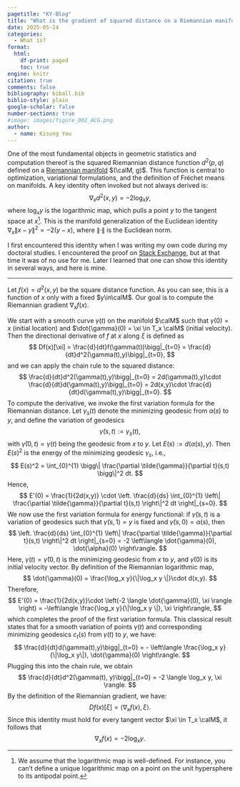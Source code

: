 ```yaml
---
pagetitle: "KY-Blog"
title: "What is the gradient of squared distance on a Riemannian manifold?"
date: 2025-05-24
categories:
  - What is?
format: 
  html:
    df-print: paged
    toc: true
engine: knitr
citation: true
comments: false
bibliography: biball.bib
biblio-style: plain
google-scholar: false
number-sections: true
#image: images/figure_002_ACG.png
author:
  - name: Kisung You
---
```


::: {.hidden}
$$
\newcommand{\bbR}{\mathbb{R}}
\newcommand{\calD}{\mathcal{D}}
\newcommand{\calM}{\mathcal{M}}
\newcommand{\calP}{\mathcal{P}}
\DeclareMathOperator{\argmin}{argmin}
$$
:::

One of the most fundamental objects in geometric statistics and computation thereof is 
the squared Riemannian distance function $d^2(p,q)$ defined on a [Riemannian manifold](https://en.wikipedia.org/wiki/Riemannian_manifold) $(\calM, g)$. This function is central to optimization, variational formulations, and the definition of Fréchet means on manifolds. A key identity often invoked but not always derived is:
$$
\nabla_x d^2(x,y) = -2\log_x y,
$$
where $\log_x y$ is the logarithmic map, which pulls a point $y$ to the tangent space at $x$[^1]. This is the manifold generalization of the Euclidean identity $\nabla_x \|x-y\|^2 = -2(y-x)$, where $\|\cdot\|$ is the Euclidean norm.


I first encountered this identity when I was writing my own code during my doctoral studies. I encountered the proof on [Stack Exchange](https://math.stackexchange.com/questions/2977849/gradient-of-distance-squared-on-riemannian-manifold), but at that time it was of no use for me. Later I learned that one can show this identity in several ways, and here is mine.

---

Let $f(x) = d^2(x,y)$ be the square distance function. As you can see, this is 
a function of $x$ only with a fixed $y\in\calM$. Our goal is to compute the Riemannian 
gradient $\nabla_x f(x)$. 

We start with a smooth curve $\gamma(t)$ on the manifold $\calM$ such that $\gamma(0) = x$ (initial location) and $\dot{\gamma}(0) = \xi \in T_x \calM$ (initial velocity). Then the directional derivative of $f$ at $x$ along $\xi$ is defined as 
$$
Df(x)[\xi] = \frac{d}{dt}f(\gamma(t))\bigg|_{t=0} = \frac{d}{dt}d^2(\gamma(t),y)\bigg|_{t=0},
$$
and we can apply the chain rule to the squared distance:
$$
\frac{d}{dt}d^2(\gamma(t),y)\bigg|_{t=0} = 2d(\gamma(t),y)\cdot  \frac{d}{dt}d(\gamma(t),y)\bigg|_{t=0} = 2d(x,y)\cdot \frac{d}{dt}d(\gamma(t),y)\bigg|_{t=0}.
$$
To compute the derivative, we invoke the first variation formula for the Riemannian distance. Let $\gamma_s (t)$ denote the minimizing geodesic from $\alpha(s)$ to $y$, and define the variation of geodesics 
$$
\tilde{\gamma}(s,t):= \gamma_s (t),
$$
with $\tilde{\gamma}(0,t) = \gamma(t)$ being the geodesic from $x$ to $y$. Let $E(s) := d(\alpha(s), y)$. Then $E(s)^2$ is the energy of the minimizing geodesic $\gamma_s$, i.e., 
$$
E(s)^2 = \int_{0}^{1} \bigg\| \frac{\partial \tilde{\gamma}}{\partial t}(s,t) \bigg\|^2 dt.
$$
Hence, 
$$
E'(0) = \frac{1}{2d(x,y)} \cdot \left. \frac{d}{ds} \int_{0}^{1} \left\| \frac{\partial \tilde{\gamma}}{\partial t}(s,t) \right\|^2 dt \right|_{s=0}.
$$
We now use the first variation formula for energy functional: if $\tilde{\gamma}(s,t)$ is a variation of geodesics such that $\tilde{\gamma}(s,1) = y$ is fixed and $\tilde{\gamma}(s,0) = \alpha(s)$, then 
$$
\left. \frac{d}{ds} \int_{0}^{1} \left\| \frac{\partial \tilde{\gamma}}{\partial t}(s,t) \right\|^2 dt \right|_{s=0} = -2 \left\langle \dot{\gamma}(0), \dot{\alpha}(0) \right\rangle.
$$
Here, $\gamma(t) = \tilde{\gamma}(0,t)$ is the minimizing geodesic from $x$ to $y$, and $\dot{\gamma}(0)$ is its initial velocity vector. By definition of the Riemannian logarithmic map, 
$$
\dot{\gamma}(0) = \frac{\log_x y}{\|\log_x y \|}\cdot d(x,y).
$$
Therefore, 
$$
E'(0) = \frac{1}{2d(x,y)}\cdot \left(-2 \langle \dot{\gamma}(0), \xi \rangle \right) = -\left\langle
\frac{\log_x y}{\|\log_x y \|}, \xi
\right\rangle,
$$
which completes the proof of the first variation formula. This classical result states that for a smooth variation of points $\gamma(t)$ and corresponding minimizing geodesics $c_t(s)$ from $\gamma(t)$ to $y$, we have:
$$
\frac{d}{dt}d(\gamma(t),y)\bigg|_{t=0} = - \left\langle \frac{\log_x y}{\|\log_x y\|}, \dot{\gamma}(0)  \right\rangle.
$$
Plugging this into the chain rule, we obtain
$$
\frac{d}{dt}d^2(\gamma(t), y)\bigg|_{t=0} = -2 \langle \log_x y, \xi \rangle.
$$
By the definition of the Riemannian gradient, we have:
$$
D f(x)[\xi] = \langle \nabla_x f(x), \xi \rangle.
$$
Since this identity must hold for every tangent vector $\xi \in T_x \calM$, it follows that 
$$
\nabla_x f(x) = -2\log_x y.
$$





[^1]: We assume that the logarithmic map is well-defined. For instance, you can't define a unique logarithmic map on a point on the unit hypersphere to its antipodal point.
